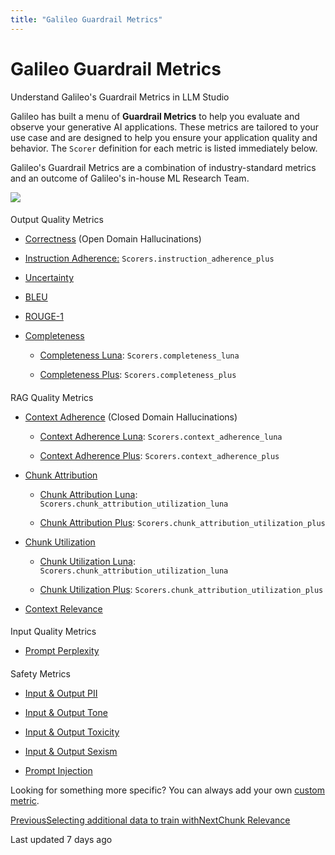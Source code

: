 ```yaml
---
title: "Galileo Guardrail Metrics"
---
```


# Galileo Guardrail Metrics

Understand Galileo's Guardrail Metrics in LLM Studio

Galileo has built a menu of <strong class="font-bold">Guardrail Metrics</strong> to help you evaluate and observe your generative AI applications. These metrics are tailored to your use case and are designed to help you ensure your application quality and behavior. The <code class="py-[1px] px-1.5 min-w-[1.625rem] inline-flex justify-center items-center ring-1 ring-inset ring-dark/1 bg-dark/[0.06] rounded text-dark/8 dark:ring-light/1 dark:bg-light/1 dark:text-light/7 text-[.875em] leading-[calc(max(1.20em,1.25rem))]">Scorer</code> definition for each metric is listed immediately below.

Galileo's Guardrail Metrics are a combination of industry-standard metrics and an outcome of Galileo's in-house ML Research Team.

![](https://docs.rungalileo.io/~gitbook/image?url=https%3A%2F%2F1924900477-files.gitbook.io%2F%7E%2Ffiles%2Fv0%2Fb%2Fgitbook-x-prod.appspot.com%2Fo%2Fspaces%252F4jVWiQpRqmi04OnqZmn2%252Fuploads%252Fb0HDkopt2sT6RDkReARn%252FScreenshot%25202024-06-13%2520at%252011.54.37%25E2%2580%25AFAM.png%3Falt%3Dmedia%26token%3Dd009c38b-001d-40ce-829e-fe034d06a2c4&width=768&dpr=4&quality=100&sign=2d65877d&sv=1)

#### 

[](#output-quality-metrics)

Output Quality Metrics

*   [Correctness](/galileo/gen-ai-studio-products/guardrail-store/factuality) (Open Domain Hallucinations)
    
*   <a class="underline underline-offset-2 text-primary hover:text-primary-700 transition-colors " href="/galileo/gen-ai-studio-products/guardrail-store/instruction-adherence">Instruction Adherence:</a> <code class="py-[1px] px-1.5 min-w-[1.625rem] inline-flex justify-center items-center ring-1 ring-inset ring-dark/1 bg-dark/[0.06] rounded text-dark/8 dark:ring-light/1 dark:bg-light/1 dark:text-light/7 text-[.875em] leading-[calc(max(1.20em,1.25rem))]">Scorers.instruction_adherence_plus</code>
    
*   [Uncertainty](/galileo/gen-ai-studio-products/guardrail-store/uncertainty)
    
*   [BLEU](/galileo/gen-ai-studio-products/guardrail-store/bleu-and-rouge-1)
    
*   [ROUGE-1](/galileo/gen-ai-studio-products/guardrail-store/bleu-and-rouge-1)
    
*   [Completeness](/galileo/gen-ai-studio-products/guardrail-store/completeness/completeness)
    
    *   <a class="underline underline-offset-2 text-primary hover:text-primary-700 transition-colors " href="/galileo/gen-ai-studio-products/guardrail-store/completeness/completeness-basic">Completeness Luna</a>: <code class="py-[1px] px-1.5 min-w-[1.625rem] inline-flex justify-center items-center ring-1 ring-inset ring-dark/1 bg-dark/[0.06] rounded text-dark/8 dark:ring-light/1 dark:bg-light/1 dark:text-light/7 text-[.875em] leading-[calc(max(1.20em,1.25rem))]">Scorers.completeness_luna</code>
        
    *   <a class="underline underline-offset-2 text-primary hover:text-primary-700 transition-colors " href="/galileo/gen-ai-studio-products/guardrail-store/completeness/completeness">Completeness Plus</a>: <code class="py-[1px] px-1.5 min-w-[1.625rem] inline-flex justify-center items-center ring-1 ring-inset ring-dark/1 bg-dark/[0.06] rounded text-dark/8 dark:ring-light/1 dark:bg-light/1 dark:text-light/7 text-[.875em] leading-[calc(max(1.20em,1.25rem))]">Scorers.completeness_plus</code>
        
    

#### 

[](#rag-quality-metrics)

RAG Quality Metrics

*   [Context Adherence](/galileo/gen-ai-studio-products/guardrail-store/context-adherence/groundedness) (Closed Domain Hallucinations)
    
    *   <a class="underline underline-offset-2 text-primary hover:text-primary-700 transition-colors " href="/galileo/gen-ai-studio-products/guardrail-store/context-adherence/context-adherence-basic">Context Adherence Luna</a>: <code class="py-[1px] px-1.5 min-w-[1.625rem] inline-flex justify-center items-center ring-1 ring-inset ring-dark/1 bg-dark/[0.06] rounded text-dark/8 dark:ring-light/1 dark:bg-light/1 dark:text-light/7 text-[.875em] leading-[calc(max(1.20em,1.25rem))]">Scorers.context_adherence_luna</code>
        
    *   <a class="underline underline-offset-2 text-primary hover:text-primary-700 transition-colors " href="/galileo/gen-ai-studio-products/guardrail-store/context-adherence/groundedness">Context Adherence Plus</a>: <code class="py-[1px] px-1.5 min-w-[1.625rem] inline-flex justify-center items-center ring-1 ring-inset ring-dark/1 bg-dark/[0.06] rounded text-dark/8 dark:ring-light/1 dark:bg-light/1 dark:text-light/7 text-[.875em] leading-[calc(max(1.20em,1.25rem))]">Scorers.context_adherence_plus</code>
        
    
*   [Chunk Attribution](/galileo/gen-ai-studio-products/guardrail-store/chunk-attribution/chunk-attribution)
    
    *   <a class="underline underline-offset-2 text-primary hover:text-primary-700 transition-colors " href="/galileo/gen-ai-studio-products/guardrail-store/chunk-attribution/chunk-attribution-basic">Chunk Attribution Luna</a>: <code class="py-[1px] px-1.5 min-w-[1.625rem] inline-flex justify-center items-center ring-1 ring-inset ring-dark/1 bg-dark/[0.06] rounded text-dark/8 dark:ring-light/1 dark:bg-light/1 dark:text-light/7 text-[.875em] leading-[calc(max(1.20em,1.25rem))]">Scorers.chunk_attribution_utilization_luna</code>
        
    *   <a class="underline underline-offset-2 text-primary hover:text-primary-700 transition-colors " href="/galileo/gen-ai-studio-products/guardrail-store/chunk-attribution/chunk-attribution">Chunk Attribution Plus</a>: <code class="py-[1px] px-1.5 min-w-[1.625rem] inline-flex justify-center items-center ring-1 ring-inset ring-dark/1 bg-dark/[0.06] rounded text-dark/8 dark:ring-light/1 dark:bg-light/1 dark:text-light/7 text-[.875em] leading-[calc(max(1.20em,1.25rem))]">Scorers.chunk_attribution_utilization_plus</code>
        
    
*   [Chunk Utilization](/galileo/gen-ai-studio-products/guardrail-store/chunk-utilization/chunk-utilization)
    
    *   <a class="underline underline-offset-2 text-primary hover:text-primary-700 transition-colors " href="/galileo/gen-ai-studio-products/guardrail-store/chunk-utilization/chunk-utilization-basic">Chunk Utilization Luna</a>: <code class="py-[1px] px-1.5 min-w-[1.625rem] inline-flex justify-center items-center ring-1 ring-inset ring-dark/1 bg-dark/[0.06] rounded text-dark/8 dark:ring-light/1 dark:bg-light/1 dark:text-light/7 text-[.875em] leading-[calc(max(1.20em,1.25rem))]">Scorers.chunk_attribution_utilization_luna</code>
        
    *   <a class="underline underline-offset-2 text-primary hover:text-primary-700 transition-colors " href="/galileo/gen-ai-studio-products/guardrail-store/chunk-utilization/chunk-utilization">Chunk Utilization Plus</a>: <code class="py-[1px] px-1.5 min-w-[1.625rem] inline-flex justify-center items-center ring-1 ring-inset ring-dark/1 bg-dark/[0.06] rounded text-dark/8 dark:ring-light/1 dark:bg-light/1 dark:text-light/7 text-[.875em] leading-[calc(max(1.20em,1.25rem))]">Scorers.chunk_attribution_utilization_plus</code>
        
    
*   [Context Relevance](/galileo/gen-ai-studio-products/guardrail-store/context-relevance)
    

#### 

[](#input-quality-metrics)

Input Quality Metrics

*   [Prompt Perplexity](/galileo/gen-ai-studio-products/guardrail-store/prompt-perplexity)
    

#### 

[](#safety-metrics)

Safety Metrics

*   [Input & Output PII](/galileo/gen-ai-studio-products/guardrail-store/private-identifiable-information)
    
*   [Input & Output Tone](/galileo/gen-ai-studio-products/guardrail-store/tone)
    
*   [Input & Output Toxicity](/galileo/gen-ai-studio-products/guardrail-store/toxicity)
    
*   [Input & Output Sexism](/galileo/gen-ai-studio-products/guardrail-store/sexism)
    
*   [Prompt Injection](/galileo/gen-ai-studio-products/guardrail-store/prompt-injection)
    

Looking for something more specific? You can always add your own [custom metric](/galileo/gen-ai-studio-products/galileo-observe/how-to/registering-and-using-custom-metrics).

[PreviousSelecting additional data to train with](/galileo/gen-ai-studio-products/galileo-llm-fine-tune/selecting-additional-data-to-train-with)[NextChunk Relevance](/galileo/gen-ai-studio-products/guardrail-store/chunk-relevance)

Last updated 7 days ago